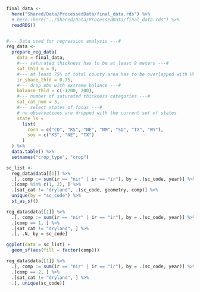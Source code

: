 ```r
final_data <-
  here("Shared/Data/ProcessedData/final_data.rds") %>%
  # here::here("../Shared/Data/ProcessedData/final_data.rds") %>%
  readRDS()


#--- Data used for regression analysis ---#
reg_data <-
  prepare_reg_data(
    data = final_data,
    #--- saturated thickness has to be at least 9 meters ---#
    sat_thld_m = 9,
    #--- at least 75% of total county area has to be overlapped with HPA ---#
    ir_share_thld = 0.75,
    #--- drop obs with extreme balance ---#
    balance_thld = c(-1200, 200),
    #--- number of saturated thickness categories ---#
    sat_cat_num = 3,
    #--- select states of focus ---#
    # no observations are dropped with the current set of states
    state_ls =
      list(
        corn = c("CO", "KS", "NE", "NM", "SD", "TX", "WY"),
        soy = c("KS", "NE", "TX")
      )
  ) %>%
  data.table() %>%
  setnames("crop_type", "crop")
```


```r
sc_list <-
  reg_data$data[[1]] %>%
  .[, comp := sum(ir == "nir" | ir == "ir"), by = .(sc_code, year)] %>%
  .[comp %in% c(1, 2), ] %>%
  .[sat_cat != "dryland", .(sc_code, geometry, comp)] %>%
  unique(by = "sc_code") %>%
  st_as_sf()

reg_data$data[[1]] %>%
  .[, comp := sum(ir == "nir" | ir == "ir"), by = .(sc_code, year)] %>%
  .[comp == 1, ] %>%
  .[sat_cat != "dryland", ] %>%
  .[, .N, by = sc_code]

ggplot(data = sc_list) +
  geom_sf(aes(fill = factor(comp)))

reg_data$data[[1]] %>%
  .[, comp := sum(ir == "nir" | ir == "ir"), by = .(sc_code, year)] %>%
  .[comp == 2, ] %>%
  .[sat_cat != "dryland", ] %>%
  .[, unique(sc_code)]
```

